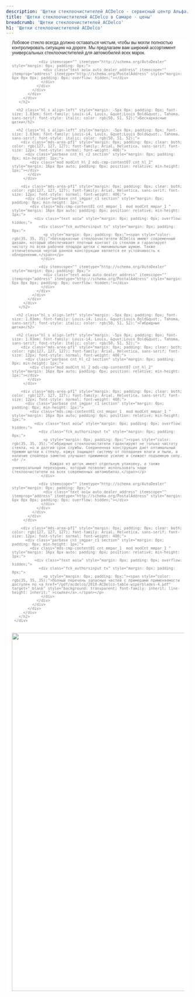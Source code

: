 ```yaml
---
description: 'Щетки стеклоочистителей ACDelco - сервисный центр Альфа. Выгодные цены, в наличии, высокое качество работы, официальный автосервис General Motors в Самаре.'
title: 'Щетки стеклоочистителей ACDelco в Самаре - цены'
breadcrumb: 'Щетки стеклоочистителей ACDelco'
h1: 'Щетки стеклоочистителей ACDelco'
---
```

<div class="mds-area-pf1" style="margin: 0px; padding: 0px; clear: both; color: rgb(127, 127, 127); font-family: Arial, Helvetica, sans-serif; font-size: 12px; background-color: rgb(255, 255, 255);"> 
  <div class="parbase cnt_hl_c2 section" style="margin: 0px; padding: 0px; min-height: 1px;"> 
    <div class="mod modCnt_hl_2 mds-cmp-content07 cnt_hl_2" style="margin: 16px 8px auto; padding: 0px; position: relative; min-height: 1px;"> 
      <h2 class="hl_s align-left" style="margin: -5px 0px; padding: 0px; font-size: 1.83em; font-family: Louis-i4, Louis, &quot;Louis Bold&quot;, Tahoma, sans-serif; font-style: italic; color: rgb(50, 51, 52);"> 
        <div class="mds-area-pf1" style="margin: 0px; padding: 0px; clear: both; color: rgb(127, 127, 127); font-family: Arial, Helvetica, sans-serif; font-size: 12px; font-style: normal; font-weight: 400;"> 
          <div class="parbase cnt_imgpar_c1 section" style="margin: 0px; padding: 0px; min-height: 1px;"> 
            <div class="mds-cmp-content01 cnt_mmpar_1  mod modCnt_mmpar_1 " style="margin: 16px 8px auto; padding: 0px; position: relative; min-height: 1px;"> 
              <div class="text aoiw" style="margin: 0px; padding: 0px; overflow: hidden;"> 
                <div class="fck_authorsinput tx" style="margin: 0px; padding: 0px;"> 
                  <p style="margin: 0px; padding: 0px;"><span style="color: rgb(35, 35, 35);">Лобовое стекло всегда должно оставаться чистым, чтобы вы могли полностью контролировать ситуацию на дороге. Мы предлагаем вам широкий ассортимент универсальных стеклоочистителей для автомобилей всех марок.</span></p>
                 </div>
               
                <div itemscope="" itemtype="http://schema.org/AutoDealer" style="margin: 0px; padding: 0px;"> 
                  <div class="text aoiw auto_dealer_address" itemscope="" itemprop="address" itemtype="http://schema.org/PostalAddress" style="margin: 6px 0px 0px; padding: 0px; overflow: hidden;"></div>
                 </div>
               </div>
             </div>
           </div>
         </div>
       </h2>
     
      <h2 class="hl_s align-left" style="margin: -5px 0px; padding: 0px; font-size: 1.83em; font-family: Louis-i4, Louis, &quot;Louis Bold&quot;, Tahoma, sans-serif; font-style: italic; color: rgb(50, 51, 52);">Бескаркасные щетки</h2>
     
      <h2 class="hl_s align-left" style="margin: -5px 0px; padding: 0px; font-size: 1.83em; font-family: Louis-i4, Louis, &quot;Louis Bold&quot;, Tahoma, sans-serif; font-style: italic; color: rgb(50, 51, 52);"> 
        <div class="mds-area-pf1" style="margin: 0px; padding: 0px; clear: both; color: rgb(127, 127, 127); font-family: Arial, Helvetica, sans-serif; font-size: 12px; font-style: normal; font-weight: 400;"> 
          <div class="parbase cnt_hl_c2 section" style="margin: 0px; padding: 0px; min-height: 1px;"> 
            <div class="mod modCnt_hl_2 mds-cmp-content07 cnt_hl_2" style="margin: 16px 8px auto; padding: 0px; position: relative; min-height: 1px;"></div>
           </div>
         </div>
       
        <div class="mds-area-pf1" style="margin: 0px; padding: 0px; clear: both; color: rgb(127, 127, 127); font-family: Arial, Helvetica, sans-serif; font-size: 12px; font-style: normal; font-weight: 400;"> 
          <div class="parbase cnt_imgpar_c1 section" style="margin: 0px; padding: 0px; min-height: 1px;"> 
            <div class="mds-cmp-content01 cnt_mmpar_1  mod modCnt_mmpar_1 " style="margin: 16px 8px auto; padding: 0px; position: relative; min-height: 1px;"> 
              <div class="text aoiw" style="margin: 0px; padding: 0px; overflow: hidden;"> 
                <div class="fck_authorsinput tx" style="margin: 0px; padding: 0px;"> 
                  <p style="margin: 0px; padding: 0px;"><span style="color: rgb(35, 35, 35);">Бескаркасные стеклоочистители ACDelco имеют современный дизайн, который обеспечивает плотный контакт со стеклом и гарантирует чистоту по всей рабочей площади щетки с минимальным шумом. Также отличительной чертой данной конструкции является ее устойчивость к обледенению.</span></p>
                 </div>
               
                <div itemscope="" itemtype="http://schema.org/AutoDealer" style="margin: 0px; padding: 0px;"> 
                  <div class="text aoiw auto_dealer_address" itemscope="" itemprop="address" itemtype="http://schema.org/PostalAddress" style="margin: 6px 0px 0px; padding: 0px; overflow: hidden;"></div>
                 </div>
               </div>
             </div>
           </div>
         </div>
       </h2>
     
      <h2 class="hl_s align-left" style="margin: -5px 0px; padding: 0px; font-size: 1.83em; font-family: Louis-i4, Louis, &quot;Louis Bold&quot;, Tahoma, sans-serif; font-style: italic; color: rgb(50, 51, 52);">Гибридные щетки</h2>
     
      <h2 class="hl_s align-left" style="margin: -5px 0px; padding: 0px; font-size: 1.83em; font-family: Louis-i4, Louis, &quot;Louis Bold&quot;, Tahoma, sans-serif; font-style: italic; color: rgb(50, 51, 52);"> 
        <div class="mds-area-pf1" style="margin: 0px; padding: 0px; clear: both; color: rgb(127, 127, 127); font-family: Arial, Helvetica, sans-serif; font-size: 12px; font-style: normal; font-weight: 400;"> 
          <div class="parbase cnt_hl_c2 section" style="margin: 0px; padding: 0px; min-height: 1px;"> 
            <div class="mod modCnt_hl_2 mds-cmp-content07 cnt_hl_2" style="margin: 16px 8px auto; padding: 0px; position: relative; min-height: 1px;"></div>
           </div>
         </div>
       
        <div class="mds-area-pf1" style="margin: 0px; padding: 0px; clear: both; color: rgb(127, 127, 127); font-family: Arial, Helvetica, sans-serif; font-size: 12px; font-style: normal; font-weight: 400;"> 
          <div class="parbase cnt_imgpar_c1 section" style="margin: 0px; padding: 0px; min-height: 1px;"> 
            <div class="mds-cmp-content01 cnt_mmpar_1  mod modCnt_mmpar_1 " style="margin: 16px 8px auto; padding: 0px; position: relative; min-height: 1px;"> 
              <div class="text aoiw" style="margin: 0px; padding: 0px; overflow: hidden;"> 
                <div class="fck_authorsinput tx" style="margin: 0px; padding: 0px;"> 
                  <p style="margin: 0px; padding: 0px;"><span style="color: rgb(35, 35, 35);">Гибридные стеклоочистители гарантируют не только чистоту стекла, но и долгий срок службы. Соединенная конструкция дает оптимальный прижим щетки к стеклу, кожух защищает систему от попадания влаги и пыли, а наличие спойлера заметно улучшает прижимное усилие и снижает подъемную силу. <br />
                     Каждая из щеток имеет отдельную упаковку, а также универсальный переходник, который позволит использовать наши стеклоочистители на всех современных автомобилях.</span></p>
                 </div>
               
                <div itemscope="" itemtype="http://schema.org/AutoDealer" style="margin: 0px; padding: 0px;"> 
                  <div class="text aoiw auto_dealer_address" itemscope="" itemprop="address" itemtype="http://schema.org/PostalAddress" style="margin: 6px 0px 0px; padding: 0px; overflow: hidden;"></div>
                 </div>
               </div>
             </div>
           </div>
         </div>
       
        <div class="mds-area-pf1" style="margin: 0px; padding: 0px; clear: both; color: rgb(127, 127, 127); font-family: Arial, Helvetica, sans-serif; font-size: 12px; font-style: normal; font-weight: 400;"> 
          <div class="parbase cnt_imgpar_c1 section" style="margin: 0px; padding: 0px; min-height: 1px;"> 
            <div class="mds-cmp-content01 cnt_mmpar_1  mod modCnt_mmpar_1 " style="margin: 16px 8px auto; padding: 0px; position: relative; min-height: 1px;"> 
              <div class="text aoiw" style="margin: 0px; padding: 0px; overflow: hidden;"> 
                <div class="fck_authorsinput tx" style="margin: 0px; padding: 0px;"> 
                  <p style="margin: 0px; padding: 0px;"><span style="color: rgb(35, 35, 35);">Полный перечень запасных частей с примерами применяемости доступен по <a href="/pdf/acdelco/2018-ACDelco-table-wiperblades-4.pdf" target="_blank" style="background: transparent; font-family: inherit; line-height: inherit;" >ссылке</a>.</span></p>
                 </div>
               </div>
             </div>
           </div>
         </div>
       </h2>
     </div>
   </div>
 </div>
 
<div class="mds-area-pf1" style="margin: 0px; padding: 0px; clear: both; color: rgb(127, 127, 127); font-family: Arial, Helvetica, sans-serif; font-size: 12px; background-color: rgb(255, 255, 255);"> 
  <div class="parbase cnt_imgpar_c1 section" style="margin: 0px; padding: 0px; min-height: 1px;"> 
    <div class="mds-cmp-content01 cnt_mmpar_1  mod modCnt_mmpar_1 " style="margin: 16px 8px auto; padding: 0px; position: relative; min-height: 1px;"><img src="/autoservice/acdelco/wiperblades/ACDelco-landing-table-wiperblades-desktop-compressed.jpg" border="0" width="980" height="1085" style="max-width: 100%;height: auto;"  /> 
      <div class="text aoiw" style="margin: 0px; padding: 0px; overflow: hidden;"> 
        <div class="fck_authorsinput tx" style="margin: 0px; padding: 0px;"> </div>
       </div>
     </div>
   </div>
 </div>